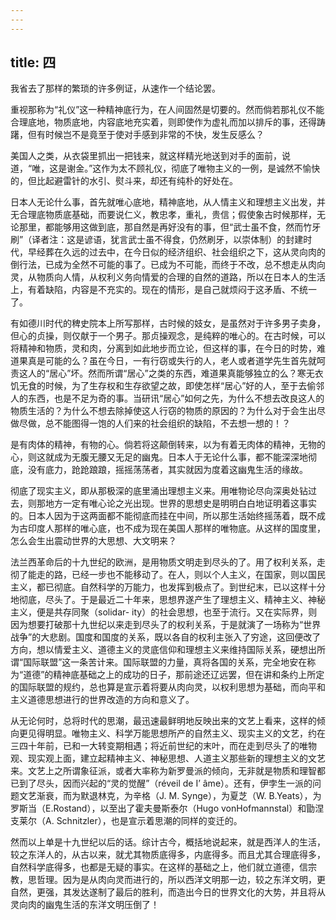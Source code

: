 ```yaml
---
---
---
```

title: 四
---



我省去了那样的繁琐的许多例证，从速作一个结论罢。

重视那称为“礼仪”这一种精神底行为，在人间固然是切要的。然而倘若那礼仪不能合理底地，物质底地，内容底地充实着，则即使作为虚礼而加以排斥的事，还得踌躇，但有时候岂不是竟至于使对手感到非常的不快，发生反感么？

美国人之类，从衣袋里抓出一把钱来，就这样精光地送到对手的面前，说道，“唯，这是谢金。”这作为太不顾礼仪，彻底了唯物主义的一例，是诚然不愉快的，但比起避雷针的水引、熨斗来，却还有纯朴的好处在。

日本人无论什么事，首先就唯心底地，精神底地，从人情主义和理想主义出发，并无合理底物质底基础，而要说仁义，教忠孝，重礼，贵信；假使象古时候那样，无论那里，都能够用这做到底，那自然是再好没有的事，但“武士虽不食，然而竹牙刷”（译者注：这是谚语，犹言武士虽不得食，仍然刷牙，以崇体制）的封建时代，早经葬在久远的过去中，在今日似的经济组织、社会组织之下，这从灵向肉的倒行法，已成为全然不可能的事了。已成为不可能，而终于不改，总不想走从肉向灵，从物质向人情，从权利义务向情爱的合理的自然的道路，所以在日本人的生活上，有着缺陷，内容是不充实的。现在的情形，是自己就烦闷于这矛盾、不统一了。

有如德川时代的稗史院本上所写那样，古时候的妓女，是虽然对于许多男子卖身，但心的贞操，则仅献于一个男子。那贞操观念，是纯粹的唯心的。在古时候，可以将精神和物质，灵和肉，分离到如此地步而立论，但这样的事，在今日的时势，难道果真是可能的么？虽在今日，一有行窃或失行的人，老人或者道学先生首先就呵责这人的“居心”坏。然而所谓“居心”之类的东西，难道果真能够独立的么？寒无衣饥无食的时候，为了生存权和生存欲望之故，即使怎样“居心”好的人，至于去偷邻人的东西，也是不足为奇的事。当研讯“居心”如何之先，为什么不想去改良这人的物质生活的？为什么不想去除掉使这人行窃的物质的原因的？为什么对于会生出尽做尽做，总不能图得一饱的人们来的社会组织的缺陷，不去想一想的！？

是有肉体的精神，有物的心。倘若将这颠倒转来，以为有着无肉体的精神，无物的心，则这就成为无腹无腰又无足的幽鬼。日本人于无论什么事，都不能深深地彻底，没有底力，跄跄踉踉，摇摇荡荡者，其实就因为度着这幽鬼生活的缘故。

彻底了现实主义，即从那极深的底里涌出理想主义来。用唯物论尽向深奥处钻过去，则那地方一定有唯心论之光出现。世界的思想史是明明白白地证明着这事实的。日本人因为于这两面都不能彻底而挂在中间，所以那生活始终摇荡着，既不成为古印度人那样的唯心底，也不成为现在美国人那样的唯物底。从这样的国度里，怎么会生出震动世界的大思想、大文明来？

法兰西革命后的十九世纪的欧洲，是用物质文明走到尽头的了。用了权利关系，走彻了能走的路，已经一步也不能移动了。在人，则以个人主义，在国家，则以国民主义，都已彻底。自然科学的万能力，也发挥到极点了。到世纪末，已以这样十分地彻底，尽头了。于是最近二十年来，思想界遂产生了理想主义、精神主义、神秘主义，便是共存同聚（solidar- ity）的社会思想，也至于流行。又在实际界，则因为想要打破那十九世纪以来走到尽头了的权利关系，于是就演了一场称为“世界战争”的大悲剧。国度和国度的关系，既以各自的权利主张入了穷途，这回便改了方向，想以情爱主义、道德主义的灵底信仰和理想主义来维持国际关系，硬想出所谓“国际联盟”这一条苦计来。国际联盟的力量，真将各国的关系，完全地安在称为“道德”的精神底基础之上的成功的日子，那前途还辽远罢，但在讲和条约上所定的国际联盟的规约，总也算是宣示着将要从肉向灵，以权利思想为基础，而向平和主义道德思想进行的世界改造的方向和意义了。

从无论何时，总将时代的思潮，最迅速最鲜明地反映出来的文艺上看来，这样的倾向更见得明显。唯物主义、科学万能思想所产的自然主义、现实主义的文艺，约在三四十年前，已和一大转变期相遇；将近前世纪的末叶，而在走到尽头了的唯物观、现实观上面，建立起精神主义、神秘思想、人道主义那些新的理想主义的文艺来。文艺上之所谓象征派，或者大率称为新罗曼派的倾向，无非就是物质和理智都已到了尽头，因而兴起的“灵的觉醒”（réveil de I’ âme）。还有，伊孛生一派的问题文艺渐衰，而为默退林克，为辛格（J. M. Synge），为夏芝（W. B.Yeats），为罗斯当（E.Rostand），以至出了霍夫曼斯泰尔（Hugo vonHofmannstal）和勖涅支莱尔（A. Schnitzler），也是宣示着思潮的同样的变迁的。

然而以上单是十九世纪以后的话。综计古今，概括地说起来，就是西洋人的生活，较之东洋人的，从古以来，就尤其物质底得多，内底得多。而且尤其合理底得多，自然科学底得多，也都是无疑的事实。在这样的基础之上，他们就立道德，信宗教，思哲理。因为是从肉向灵而进行的，所以西洋文明那一边，较之东洋文明，更自然，更强，其发达遂制了最后的胜利，而造出今日的世界文化的大势，并且将从灵向肉的幽鬼生活的东洋文明压倒了！
